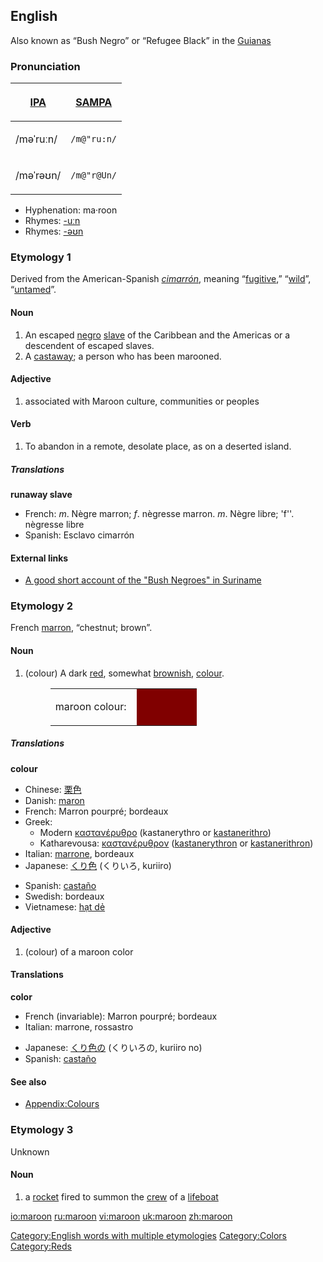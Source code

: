==English==
{{rfc|Is the comment legitimate? It should be elsewhere if it is and deleted if not}}
Also known as “Bush Negro” or “Refugee Black” in the [[Guianas]] 

===Pronunciation===
{{rfap}}
{| border=1 cellpadding=5
! [[w:IPA|IPA]] !! [[w:SAMPA|SAMPA]]
|-
| /məˈruːn/ || <tt>/m@"ru:n/</tt>
|-
| /məˈrəʊn/ || <tt>/m@"r@Un/</tt>
|}

*Hyphenation: ma·roon
*Rhymes: [[Rhymes:English:-uːn|-uːn]]
*Rhymes: [[Rhymes:English:-əʊn|-əʊn]]

===Etymology 1===
Derived from the American-Spanish ''[[cimarrón]]'', meaning “[[fugitive]],” “[[wild]]”, “[[untamed]]”.

====Noun====
{{wikipedia|Maroon (people)}}
{{en-noun}}

# An escaped [[negro]] [[slave]] of the Caribbean and the Americas or a descendent of escaped slaves.
# A [[castaway]]; a person who has been marooned.

====Adjective====
{{en-adj-notcomp}}

# associated with Maroon culture, communities or peoples

====Verb====
{{en-verb}}

# To abandon in a remote, desolate place, as on a deserted island.

=====Translations=====
'''runaway slave'''
*French: ''m''. Nègre marron; ''f''. nègresse marron. {{italbrac|obs}} ''m''. Nègre libre; 'f''. nègresse libre
*Spanish: Esclavo cimarrón

====External links====
*[http://lucy.ukc.ac.uk/EthnoAtlas/Hmar/Cult_dir/Culture.7834 A good short account of the "Bush Negroes" in Suriname]

===Etymology 2===
French [[marron]], “chestnut; brown”.

====Noun====
{{Wikipedia2|Maroon (color)}}
{{en-noun}}

# (colour) A dark [[red]], somewhat [[brown]]ish, [[color|colour]].
#:<table><tr><td>maroon colour: &nbsp;</td><td bgcolor="#800000" width="80">&nbsp; </td></tr></table>

=====Translations=====
'''colour'''
{{top}}
*Chinese: [[栗色]]
*Danish: [[maron]]
*French: Marron pourpré; bordeaux
*Greek:
**Modern [[καστανέρυθρο]] (kastanerythro or [[kastanerithro]])   
**Katharevousa: [[καστανέρυθρον]] ([[kastanerythron]] or [[kastanerithron]]) 
*Italian: [[marrone]], bordeaux
*Japanese: [[くり色]]  (くりいろ, kuriiro)
{{mid}}
*Spanish: [[castaño]]
*Swedish: bordeaux
*Vietnamese: [[hạt dẻ]] 
{{bottom}}

====Adjective====
{{en-adj-more}}

# (colour) of a maroon color

====Translations====
'''color'''
{{top}}
*French (invariable): Marron pourpré; bordeaux
*Italian: marrone, rossastro
{{mid}}
*Japanese: [[くり色]]の (くりいろの, kuriiro no)
*Spanish: [[castaño]]
{{bottom}}

====See also====
*[[Wiktionary_Appendix:Colours|Appendix:Colours]]

===Etymology 3===
Unknown

====Noun====
{{wikipedia|maroon (rocket)}}
{{en-noun}}

# a [[rocket]] fired to summon the [[crew]] of a [[lifeboat]]

[[Category:English words with multiple etymologies]]
[[Category:Colors]]
[[Category:Reds]]

[[io:maroon]]
[[ru:maroon]]
[[vi:maroon]]
[[uk:maroon]]
[[zh:maroon]]